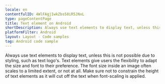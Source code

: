 ```yaml
---
locale: en
contentfulID: 4WlFAgjIwkZbsS8iR5JNxL
type: pageContentPage
title: Text element on Android
shortDescription: Always use text elements to display text, unless this is not possible due to styling, such as text logo's.
platformFilter: Android
layout: Layout - Code samples
tag: Android code sample
---
```


Always use text elements to display text, unless this is not possible due to styling, such as text logo's. Text elements give users the flexibility to adapt the size and font to their preference. The font size inside an image often scales to a limited extent, or not at all. Make sure not to constrain the height of text elements as it will cut off the text when font-scaling is applied.

<CodeSample id="text-element" locale="en" platform="android" />
